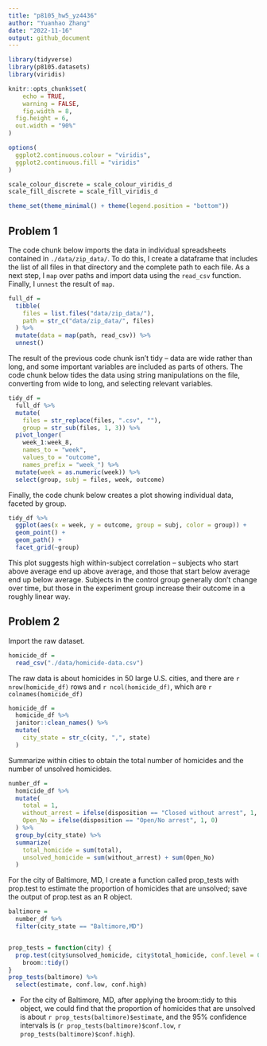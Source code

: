 ```yaml
---
title: "p8105_hw5_yz4436"
author: "Yuanhao Zhang"
date: "2022-11-16"
output: github_document
---
```


```r
library(tidyverse)
library(p8105.datasets)
library(viridis)

knitr::opts_chunk$set(
	echo = TRUE,
	warning = FALSE,
	fig.width = 8, 
  fig.height = 6,
  out.width = "90%"
)

options(
  ggplot2.continuous.colour = "viridis",
  ggplot2.continuous.fill = "viridis"
)

scale_colour_discrete = scale_colour_viridis_d
scale_fill_discrete = scale_fill_viridis_d

theme_set(theme_minimal() + theme(legend.position = "bottom"))
```


## Problem 1

The code chunk below imports the data in individual spreadsheets contained in `./data/zip_data/`. To do this, I create a dataframe that includes the list of all files in that directory and the complete path to each file. As a next step, I `map` over paths and import data using the `read_csv` function. Finally, I `unnest` the result of `map`.

```r
full_df = 
  tibble(
    files = list.files("data/zip_data/"),
    path = str_c("data/zip_data/", files)
  ) %>% 
  mutate(data = map(path, read_csv)) %>% 
  unnest()
```

The result of the previous code chunk isn't tidy -- data are wide rather than long, and some important variables are included as parts of others. The code chunk below tides the data using string manipulations on the file, converting from wide to long, and selecting relevant variables. 

```r
tidy_df = 
  full_df %>% 
  mutate(
    files = str_replace(files, ".csv", ""),
    group = str_sub(files, 1, 3)) %>% 
  pivot_longer(
    week_1:week_8,
    names_to = "week",
    values_to = "outcome",
    names_prefix = "week_") %>% 
  mutate(week = as.numeric(week)) %>% 
  select(group, subj = files, week, outcome)
```

Finally, the code chunk below creates a plot showing individual data, faceted by group. 

```r
tidy_df %>% 
  ggplot(aes(x = week, y = outcome, group = subj, color = group)) + 
  geom_point() + 
  geom_path() + 
  facet_grid(~group)
```

This plot suggests high within-subject correlation -- subjects who start above average end up above average, and those that start below average end up below average. Subjects in the control group generally don't change over time, but those in the experiment group increase their outcome in a roughly linear way. 

## Problem 2

Import the raw dataset.
```r
homicide_df = 
  read_csv("./data/homicide-data.csv")
```

The raw data is about homicides in 50 large U.S. cities, and there are `r nrow(homicide_df)` rows and `r ncol(homicide_df)`, which are `r colnames(homicide_df)`

```r
homicide_df =
  homicide_df %>%
  janitor::clean_names() %>%
  mutate(
    city_state = str_c(city, ",", state)
  )
```

Summarize within cities to obtain the total number of homicides and the number of unsolved homicides.
```r
number_df = 
  homicide_df %>%
  mutate(
    total = 1,
    without_arrest = ifelse(disposition == "Closed without arrest", 1, 0),
    Open_No = ifelse(disposition == "Open/No arrest", 1, 0)
  ) %>%
  group_by(city_state) %>%
  summarize(
    total_homicide = sum(total),
    unsolved_homicide = sum(without_arrest) + sum(Open_No)
  )

```

For the city of Baltimore, MD, I create a function called prop_tests with prop.test to estimate the proportion of homicides that are unsolved; save the output of prop.test as an R object.

```r
baltimore = 
  number_df %>%
  filter(city_state == "Baltimore,MD")


prop_tests = function(city) {
  prop.test(city$unsolved_homicide, city$total_homicide, conf.level = 0.95) %>%
    broom::tidy()
}
prop_tests(baltimore) %>%
  select(estimate, conf.low, conf.high)

```

* For the city of Baltimore, MD, after applying the broom::tidy to this object, we could find that the proportion of homicides that are unsolved is about `r prop_tests(baltimore)$estimate`, and the 95% confidence intervals is (`r prop_tests(baltimore)$conf.low`, `r prop_tests(baltimore)$conf.high`).
